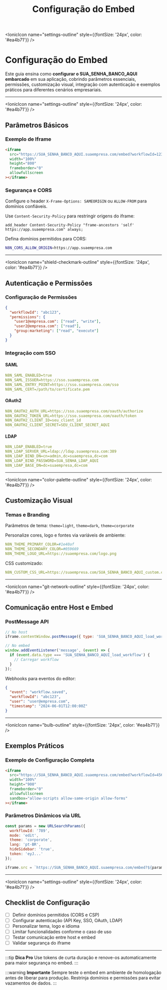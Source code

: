 ﻿---
sidebar_position: 2
title: Configuração do Embed
description: Como configurar parâmetros e opções do SUA_SENHA_BANCO_AQUI embarcado
keywords: [SUA_SENHA_BANCO_AQUI, embed, configuração, parâmetros, customização, iframe, SSO, permissões]
---

<IonicIcon name="settings-outline" style={{fontSize: '24px', color: '#ea4b71'}} />

# Configuração do Embed

Este guia ensina como **configurar o SUA_SENHA_BANCO_AQUI embarcado** em sua aplicação, cobrindo parâmetros essenciais, permissões, customização visual, integração com autenticação e exemplos práticos para diferentes cenários empresariais.

---

<IonicIcon name="settings-outline" style={{fontSize: '24px', color: '#ea4b71'}} />

## Parâmetros Básicos

### Exemplo de Iframe

```html
<iframe
  src="https://SUA_SENHA_BANCO_AQUI.suaempresa.com/embed?workflowId=123&mode=edit&theme=corporate&lang=pt-BR&hideSidebar=true"
  width="100%"
  height="800"
  frameborder="0"
  allowfullscreen
></iframe>
```

### Segurança e CORS

Configure o header `X-Frame-Options: SAMEORIGIN` ou `ALLOW-FROM` para domínios confiáveis.

Use `Content-Security-Policy` para restringir origens do iframe:

```nginx
add_header Content-Security-Policy "frame-ancestors 'self' https://app.suaempresa.com" always;
```

Defina domínios permitidos para CORS:

```bash
N8N_CORS_ALLOW_ORIGIN=https://app.suaempresa.com
```

---

<IonicIcon name="shield-checkmark-outline" style={{fontSize: '24px', color: '#ea4b71'}} />

## Autenticação e Permissões

### Configuração de Permissões

```json
{
  "workflowId": "abc123",
  "permissions": {
    "user1@empresa.com": ["read", "write"],
    "user2@empresa.com": ["read"],
    "group:marketing": ["read", "execute"]
  }
}
```

### Integração com SSO

#### SAML

```yaml
N8N_SAML_ENABLED=true
N8N_SAML_ISSUER=https://sso.suaempresa.com
N8N_SAML_ENTRY_POINT=https://sso.suaempresa.com/sso
N8N_SAML_CERT=/path/to/certificate.pem
```

#### OAuth2

```yaml
N8N_OAUTH2_AUTH_URL=https://sso.suaempresa.com/oauth/authorize
N8N_OAUTH2_TOKEN_URL=https://sso.suaempresa.com/oauth/token
N8N_OAUTH2_CLIENT_ID=seu_client_id
N8N_OAUTH2_CLIENT_SECRET=SEU_CLIENT_SECRET_AQUI
```

#### LDAP

```yaml
N8N_LDAP_ENABLED=true
N8N_LDAP_SERVER_URL=ldap://ldap.suaempresa.com:389
N8N_LDAP_BIND_DN=cn=admin,dc=suaempresa,dc=com
N8N_LDAP_BIND_PASSWORD=SUA_SENHA_LDAP_AQUI
N8N_LDAP_BASE_DN=dc=suaempresa,dc=com
```

---

<IonicIcon name="color-palette-outline" style={{fontSize: '24px', color: '#ea4b71'}} />

## Customização Visual

### Temas e Branding

Parâmetros de tema: `theme=light`, `theme=dark`, `theme=corporate`

Personalize cores, logo e fontes via variáveis de ambiente:

```yaml
N8N_THEME_PRIMARY_COLOR=#1e40af
N8N_THEME_SECONDARY_COLOR=#059669
N8N_THEME_LOGO_URL=https://suaempresa.com/logo.png
```

CSS customizado:

```yaml
N8N_CUSTOM_CSS_URL=https://suaempresa.com/SUA_SENHA_BANCO_AQUI_custom.css
```

---

<IonicIcon name="git-network-outline" style={{fontSize: '24px', color: '#ea4b71'}} />

## Comunicação entre Host e Embed

### PostMessage API

```javascript
// No host
iframe.contentWindow.postMessage({ type: 'SUA_SENHA_BANCO_AQUI_load_workflow', workflowId: 'abc123' }, '*');

// No embed
window.addEventListener('message', (event) => {
  if (event.data.type === 'SUA_SENHA_BANCO_AQUI_load_workflow') {
    // Carregar workflow
  }
});
```

Webhooks para eventos do editor:

```json
{
  "event": "workflow.saved",
  "workflowId": "abc123",
  "user": "user@empresa.com",
  "timestamp": "2024-06-01T12:00:00Z"
}
```

---

<IonicIcon name="bulb-outline" style={{fontSize: '24px', color: '#ea4b71'}} />

## Exemplos Práticos

### Exemplo de Configuração Completa

```html
<iframe
  src="https://SUA_SENHA_BANCO_AQUI.suaempresa.com/embed?workflowId=456&mode=view&theme=dark&lang=pt-BR&readonly=true&token=eyJ..."
  width="100%"
  height="900"
  frameborder="0"
  allowfullscreen
  sandbox="allow-scripts allow-same-origin allow-forms"
></iframe>
```

### Parâmetros Dinâmicos via URL

```javascript
const params = new URLSearchParams({
  workflowId: '789',
  mode: 'edit',
  theme: 'corporate',
  lang: 'pt-BR',
  hideSidebar: 'true',
  token: 'eyJ...'
});

iframe.src = `https://SUA_SENHA_BANCO_AQUI.suaempresa.com/embed?${params.toString()}`;
```

---

<IonicIcon name="settings-outline" style={{fontSize: '24px', color: '#ea4b71'}} />

## Checklist de Configuração

- [ ] Definir domínios permitidos (CORS e CSP)
- [ ] Configurar autenticação (API Key, SSO, OAuth, LDAP)
- [ ] Personalizar tema, logo e idioma
- [ ] Limitar funcionalidades conforme o caso de uso
- [ ] Testar comunicação entre host e embed
- [ ] Validar segurança do iframe

---

:::tip **Dica Pro**
Use tokens de curta duração e renove-os automaticamente para maior segurança no embed.
:::

:::warning **Importante**
Sempre teste o embed em ambiente de homologação antes de liberar para produção. Restrinja domínios e permissões para evitar vazamentos de dados.
:::

